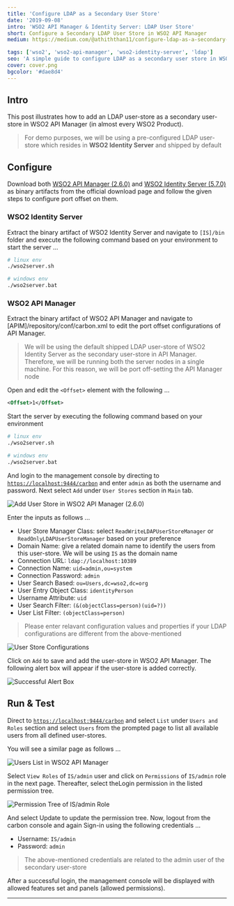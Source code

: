 ```yaml
---
title: 'Configure LDAP as a Secondary User Store'
date: '2019-09-08'
intro: 'WSO2 API Manager & Identity Server: LDAP User Store'
short: Configure a Secondary LDAP User Store in WSO2 API Manager
medium: https://medium.com/@athiththan11/configure-ldap-as-a-secondary-user-store-d0a88007257c

tags: ['wso2', 'wso2-api-manager', 'wso2-identity-server', 'ldap']
seo: 'A simple guide to configure LDAP as a secondary user store in WSO2 API Manager with WSO2 Identity Server'
cover: cover.png
bgcolor: '#dae8d4'
---
```


## Intro

This post illustrates how to add an LDAP user-store as a secondary user-store in WSO2 API Manager (in almost every WSO2 Product).

> For demo purposes, we will be using a pre-configured LDAP user-store which resides in **WSO2 Identity Server** and shipped by default

## Configure

Download both [WSO2 API Manager (2.6.0)](https://wso2.com/api-management/) and [WSO2 Identity Server (5.7.0)](https://wso2.com/identity-and-access-management/) as binary artifacts from the official download page and follow the given steps to configure port offset on them.

### WSO2 Identity Server

Extract the binary artifact of WSO2 Identity Server and navigate to `[IS]/bin` folder and execute the following command based on your environment to start the server …

```bash
# linux env
./wso2server.sh

# windows env
./wso2server.bat
```

### WSO2 API Manager

Extract the binary artifact of WSO2 API Manager and navigate to [APIM]/repository/conf/carbon.xml to edit the port offset configurations of API Manager.

> We will be using the default shipped LDAP user-store of WSO2 Identity Server as the secondary user-store in API Manager. Therefore, we will be running both the server nodes in a single machine. For this reason, we will be port off-setting the API Manager node

Open and edit the `<Offset>` element with the following …

```xml
<Offset>1</Offset>
```

Start the server by executing the following command based on your environment

```bash
# linux env
./wso2server.sh

# windows env
./wso2server.bat
```

And login to the management console by directing to [`https://localhost:9444/carbon`](https://localhost:9444/carbon) and enter `admin` as both the username and password. Next select `Add` under `User Stores` section in `Main` tab.

![Add User Store in WSO2 API Manager (2.6.0)](assets/add-user-store-api-manager.png)

Enter the inputs as follows …

* User Store Manager Class: select `ReadWriteLDAPUserStoreManager` or `ReadOnlyLDAPUserStoreManager` based on your preference
* Domain Name: give a related domain name to identify the users from this user-store. We will be using `IS` as the domain name
* Connection URL: `ldap://localhost:10389`
* Connection Name: `uid=admin,ou=system`
* Connection Password: `admin`
* User Search Based: `ou=Users,dc=wso2,dc=org`
* User Entry Object Class: `identityPerson`
* Username Attribute: `uid`
* User Search Filter: `(&(objectClass=person)(uid=?))`
* User List Filter: `(objectClass=person)`

> Please enter relavant configuration values and properties if your LDAP configurations are different from the above-mentioned

![User Store Configurations](assets/user-store-configurations.png)

Click on `Add` to save and add the user-store in WSO2 API Manager. The following alert box will appear if the user-store is added correctly.

![Successful Alert Box](assets/successful-alert-box.png)

## Run & Test

Direct to [`https://localhost:9444/carbon`](https://localhost:9444/carbon) and select `List` under `Users and Roles` section and select `Users` from the prompted page to list all available users from all defined user-stores.

You will see a similar page as follows …

![Users List in WSO2 API Manager](assets/user-list-in-api-manager.png)

Select `View Roles` of `IS/admin` user and click on `Permissions` of `IS/admin` role in the next page. Thereafter, select theLogin permission in the listed permission tree.

![Permission Tree of IS/admin Role](assets/permission-tree.png)

And select Update to update the permission tree. Now, logout from the carbon console and again Sign-in using the following credentials …

* Username: `IS/admin`
* Password: `admin`

> The above-mentioned credentials are related to the admin user of the secondary user-store

After a successful login, the management console will be displayed with allowed features set and panels (allowed permissions).

<hr class="three--dots"/>
